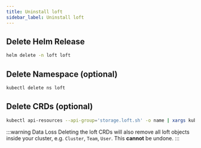 ```yaml
---
title: Uninstall loft
sidebar_label: Uninstall loft
---
```


## Delete Helm Release
```bash
helm delete -n loft loft
```

## Delete Namespace (optional)
```bash
kubectl delete ns loft
```

## Delete CRDs (optional)
```bash
kubectl api-resources --api-group='storage.loft.sh' -o name | xargs kubectl delete crd
```

:::warning Data Loss
Deleting the loft CRDs will also remove all loft objects inside your cluster, e.g. `Cluster`, `Team`, `User`. This **cannot** be undone.
:::
